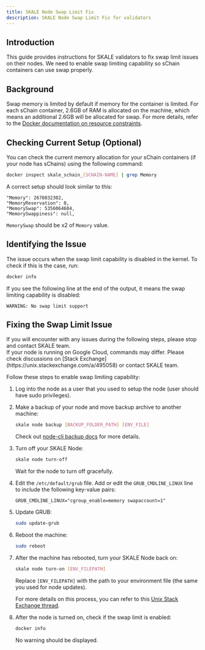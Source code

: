 ```yaml
---
title: SKALE Node Swap Limit Fix
description: SKALE Node Swap Limit Fix for validators
---
```




## Introduction

This guide provides instructions for SKALE validators to fix swap limit issues on their nodes. We need to enable swap limiting capability so sChain containers can use swap properly.

## Background

Swap memory is limited by default if memory for the container is limited. For each sChain container, 2.6GB of RAM is allocated on the machine, which means an additional 2.6GB will be allocated for swap.
For more details, refer to the [Docker documentation on resource constraints](https://docs.docker.com/config/containers/resource_constraints/#--memory-swap-details).

## Checking Current Setup (Optional)

You can check the current memory allocation for your sChain containers (if your node has sChains) using the following command:

```bash
docker inspect skale_schain_[SCHAIN-NAME] | grep Memory
```

A correct setup should look similar to this:

```
"Memory": 2678032302,
"MemoryReservation": 0,
"MemorySwap": 5356064604,
"MemorySwappiness": null,
```

`MemorySwap` should be x2 of `Memory` value.

## Identifying the Issue

The issue occurs when the swap limit capability is disabled in the kernel. To check if this is the case, run:

```bash
docker info
```

If you see the following line at the end of the output, it means the swap limiting capability is disabled:

```
WARNING: No swap limit support
```

## Fixing the Swap Limit Issue

<Aside>
If you will encounter with any issues during the following steps, please stop and contact SKALE team.
</Aside>

<Aside type="caution" title="Warning">
If your node is running on Google Cloud, commands may differ. Please check discussions on [Stack Exchange](https://unix.stackexchange.com/a/495058) or contact SKALE team.
</Aside>

Follow these steps to enable swap limiting capability:

<Steps>

1. Log into the node as a user that you used to setup the node (user should have sudo privileges).

2. Make a backup of your node and move backup archive to another machine:

   ```bash
   skale node backup [BACKUP_FOLDER_PATH] [ENV_FILE]
   ```

   Check out [node-cli backup docs](https://github.com/skalenetwork/node-cli?tab=readme-ov-file#node-backup) for more details.

3. Turn off your SKALE Node:

   ```bash
   skale node turn-off
   ```

   Wait for the node to turn off gracefully.

3. Edit the `/etc/default/grub` file. Add or edit the `GRUB_CMDLINE_LINUX` line to include the following key-value pairs:

   ```
   GRUB_CMDLINE_LINUX="cgroup_enable=memory swapaccount=1"
   ```

4. Update GRUB:

   ```bash
   sudo update-grub
   ```

5. Reboot the machine:

   ```bash
   sudo reboot
   ```

6. After the machine has rebooted, turn your SKALE Node back on:

   ```bash
   skale node turn-on [ENV_FILEPATH]
   ```

   Replace `[ENV_FILEPATH]` with the path to your environment file (the same you used for node updates).

   For more details on this process, you can refer to this [Unix Stack Exchange thread](https://unix.stackexchange.com/questions/342735/docker-warning-no-swap-limit-support).

7. After the node is turned on, check if the swap limit is enabled:

   ```bash
   docker info
   ```

   No warning should be displayed.

</Steps>
